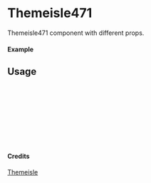 
<Meta of={Themeisle471} title="Themeisle/Themeisle471" />

# Themeisle471

Themeisle471 component with different props.

#### Example

<Canvas of={Themeisle471.Primary} />

## Usage

```ts
import { Themeisle471 } from "yadl-ui";

const Example = () => {
  return (
      <Themeisle471 />
  );
};

export default Example;
```

#### Credits
[Themeisle](https://themeisle.com/illustrations/)
